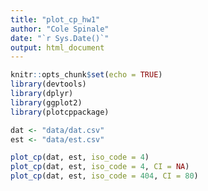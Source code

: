 ```yaml
---
title: "plot_cp_hw1"
author: "Cole Spinale"
date: "`r Sys.Date()`"
output: html_document
---
```


```r
knitr::opts_chunk$set(echo = TRUE)
library(devtools)
library(dplyr)
library(ggplot2)
library(plotcppackage)
```


```r
dat <- "data/dat.csv"
est <- "data/est.csv"
```


```r
plot_cp(dat, est, iso_code = 4)
plot_cp(dat, est, iso_code = 4, CI = NA)
plot_cp(dat, est, iso_code = 404, CI = 80)
```

